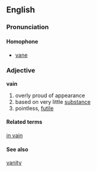 ==English==
===Pronunciation===

====Homophone====
*[[vane]]
===Adjective===
'''vain'''
#overly proud of appearance
#based on very little [[substance]]
#pointless, [[futile]]

====Related terms====
[[in vain]]


====See also====
[[vanity]]
